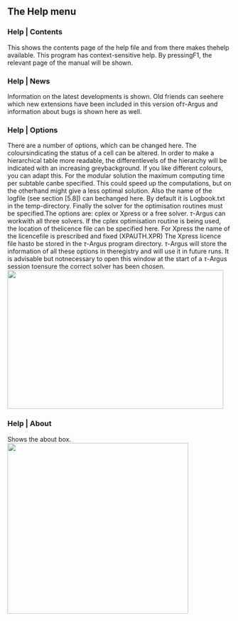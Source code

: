 ## The Help menu

### Help \| Contents
This shows the contents page of the help file and from there makes thehelp available. This program has context-sensitive help. By pressingF1, the relevant page of the manual will be shown.

### Help \| News
Information on the latest developments is shown. Old friends can seehere which new extensions have been included in this version of$\tau$-Argus and information about bugs is shown here as well.

### Help \| Options
There are a number of options, which can be changed here. The coloursindicating the status of a cell can be altered.
In order to make a hierarchical table more readable, the differentlevels of the hierarchy will be indicated with an increasing greybackground. If you like different colours, you can adapt this.
For the modular solution the maximum computing time per subtable canbe specified. This could speed up the computations, but on the otherhand might give a less optimal solution.
Also the name of the logfile (see section [5.8]) can bechanged here. By default it is Logbook.txt in the temp-directory.
Finally the solver for the optimisation routines must be specified.The options are: cplex or Xpress or a free solver. $\tau$-Argus can workwith all three solvers.
If the cplex optimisation routine is being used, the location of thelicence file can be specified here. For Xpress the name of the licencefile is prescribed and fixed (XPAUTH.XPR) The Xpress licence file hasto be stored in the $\tau$-Argus program directory.
$\tau$-Argus will store the information of all these options in theregistry and will use it in future runs. It is advisable but notnecessary to open this window at the start of a $\tau$-Argus session toensure the correct solver has been chosen.
![](Media/Pictures/10000000000001E600000138155D828E.png){width=12.859cm height=8.255cm}

### Help \| About
Shows the about box.
![](Media/Pictures/10000000000001DA000001AC828B82A8.png){width=10.781cm height=10.178cm}


